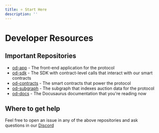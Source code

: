 ```yaml
---
title: ⭐️ Start Here
description: ''
---
```


# Developer Resources

## Important Repositories

- [od-app](https://github.com/open-dollar/od-app) - The front-end application for the protocol
- [od-sdk](https://github.com/open-dollar/od-sdk) - The SDK with contract-level calls that interact with our smart contracts
- [od-contracts](https://github.com/open-dollar/od-contracts) - The smart contracts that power the protocol
- [od-subgraph](https://github.com/open-dollar/od-subgraph) - The subgraph that indexes auction data for the protocol
- [od-docs](https://github.com/open-dollar/od-docs) - The Docusaurus documentation that you're reading now

## Where to get help

Feel free to open an issue in any of the above repositories and ask questions in our [Discord](https://www.opendollar.com/discord)
